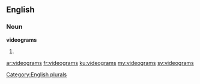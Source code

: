 ==English==

===Noun===
'''videograms'''

# {{plural of|videogram}}

[[Category:English plurals]]

[[ar:videograms]]
[[fr:videograms]]
[[ku:videograms]]
[[my:videograms]]
[[sv:videograms]]